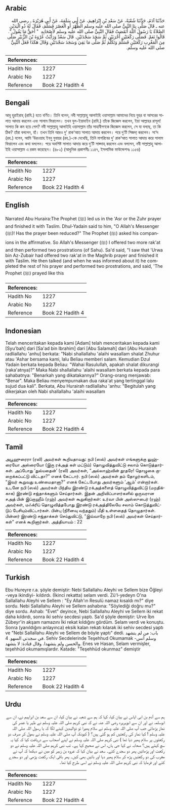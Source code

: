 ## Arabic


<div dir="rtl" lang="ar" style={{fontSize:'larger',backgroundColor:'#f8f9fa',padding:20}}>
حَدَّثَنَا آدَمُ، حَدَّثَنَا شُعْبَةُ، عَنْ سَعْدِ بْنِ إِبْرَاهِيمَ، عَنْ أَبِي سَلَمَةَ، عَنْ أَبِي هُرَيْرَةَ ـ رضى الله عنه ـ قَالَ صَلَّى بِنَا النَّبِيُّ صلى الله عليه وسلم الظُّهْرَ أَوِ الْعَصْرَ فَسَلَّمَ، فَقَالَ لَهُ ذُو الْيَدَيْنِ الصَّلاَةُ يَا رَسُولَ اللَّهَ أَنَقَصَتْ فَقَالَ النَّبِيُّ صلى الله عليه وسلم لأَصْحَابِهِ ‏ "‏ أَحَقٌّ مَا يَقُولُ ‏"‏‏.‏ قَالُوا نَعَمْ‏.‏ فَصَلَّى رَكْعَتَيْنِ أُخْرَيَيْنِ ثُمَّ سَجَدَ سَجْدَتَيْنِ‏.‏ قَالَ سَعْدٌ وَرَأَيْتُ عُرْوَةَ بْنَ الزُّبَيْرِ صَلَّى مِنَ الْمَغْرِبِ رَكْعَتَيْنِ فَسَلَّمَ وَتَكَلَّمَ ثُمَّ صَلَّى مَا بَقِيَ وَسَجَدَ سَجْدَتَيْنِ وَقَالَ هَكَذَا فَعَلَ النَّبِيُّ صلى الله عليه وسلم‏.‏
</div>
<div style={{backgroundColor:'#f8f9fa',padding:20, marginBottom: 10}}><table> <thead> <tr> <th>References:</th> <th></th> </tr> </thead> <tbody><tr><td>Hadith No</td><td>1227</td></tr><tr><td>Arabic No</td><td>1227</td></tr><tr><td>Reference</td><td>Book 22 Hadith 4</td></tr></tbody></table></div>

## Bengali


<div dir="ltr" lang="bn" style={{fontSize:'larger',backgroundColor:'#f8f9fa',padding:20}}>
আবূ হুরাইরাহ্ (রাযি.) হতে বর্ণিত। তিনি বলেন, নবী সাল্লাল্লাহু আলাইহি ওয়াসাল্লাম আমাদের নিয়ে যুহর বা আসরের সালাত আদায় করলেন এবং সালাম ফিরালেন। তখন যুল-ইয়াদাইন (রাযি.) তাঁকে জিজ্ঞেস করলেন, ইয়া আল্লাহর রাসূল! সালাত কি কম হয়ে গেল? নবী সাল্লাল্লাহু আলাইহি ওয়াসাল্লাম তাঁর সাহাবীগণকে জিজ্ঞেস করলেন, সে যা বলছে, তা কি ঠিক? তাঁরা বললেন, হাঁ। তখন তিনি আরও দু’ রাক‘আত সালাত আদায় করলেন। পরে দু’টি সিজদা্ করলেন। সা‘দ (রহ.) বলেন, আমি ‘উরওয়াহ ইবনু যুবায়র (রহ.)-কে দেখেছি, তিনি মাগরিবের দু’ রাক‘আত সালাত আদায় করে সালাম ফিরালেন এবং কথা বললেন। পরে অবশিষ্ট সালাত আদায় করে দু’টি সাজ্দাহ্ করলেন এবং বললেন, নবী সাল্লাল্লাহু আলাইহি ওয়াসাল্লাম এ রকম করেছেন। (৪৮২) (আধুনিক প্রকাশনীঃ ১১৪৭, ইসলামিক ফাউন্ডেশনঃ ১১৫৪)
</div>
<div style={{backgroundColor:'#f8f9fa',padding:20, marginBottom: 10}}><table> <thead> <tr> <th>References:</th> <th></th> </tr> </thead> <tbody><tr><td>Hadith No</td><td>1227</td></tr><tr><td>Arabic No</td><td>1227</td></tr><tr><td>Reference</td><td>Book 22 Hadith 4</td></tr></tbody></table></div>

## English


<div dir="ltr" lang="en" style={{fontSize:'larger',backgroundColor:'#f8f9fa',padding:20}}>
Narrated Abu Huraira:The Prophet (ﷺ) led us in the 'Asr or the Zuhr prayer and finished it with Taslim. Dhul-Yadain said to him, "O Allah's Messenger (ﷺ)! Has the prayer been reduced?" The Prophet (ﷺ) asked his companions in the affirmative. So Allah's Messenger (ﷺ) I offered two more rak'at and then performed two prostrations (of Sahu). Sa'd said, "I saw that 'Urwa bin Az-Zubair had offered two rak'at in the Maghrib prayer and finished it with Taslim. He then talked (and when he was informed about it) he completed the rest of his prayer and performed two prostrations, and said, 'The Prophet (ﷺ) prayed like this
</div>
<div style={{backgroundColor:'#f8f9fa',padding:20, marginBottom: 10}}><table> <thead> <tr> <th>References:</th> <th></th> </tr> </thead> <tbody><tr><td>Hadith No</td><td>1227</td></tr><tr><td>Arabic No</td><td>1227</td></tr><tr><td>Reference</td><td>Book 22 Hadith 4</td></tr></tbody></table></div>

## Indonesian


<div dir="ltr" lang="id" style={{fontSize:'larger',backgroundColor:'#f8f9fa',padding:20}}>
Telah menceritakan kepada kami [Adam] telah menceritakan kepada kami [Syu'bah] dari [Sa'ad bin Ibrahim] dari [Abu Salamah] dari [Abu Hurairah radliallahu 'anhu] berkata: "Nabi shallallahu 'alaihi wasallam shalat Zhuhur atau 'Ashar bersama kami, lalu Beliau memberi salam. Kemudian Dzul Yadain berkata kepada Beliau: "Wahai Rasulullah, apakah shalat dikurangi (raka'atnya)?" Maka Nabi shallallahu 'alaihi wasallam berkata kepada para sahabatnya: "Benarkah yang dikatakannya?" Orang-orang menjawab: "Benar". Maka Beliau menyempurnakan dua raka'at yang tertinggal lalu sujud dua kali". Berkata, Abu Hurairah radliallahu 'anhu: "Begitulah yang dikerjakan oleh Nabi shallallahu 'alaihi wasallam
</div>
<div style={{backgroundColor:'#f8f9fa',padding:20, marginBottom: 10}}><table> <thead> <tr> <th>References:</th> <th></th> </tr> </thead> <tbody><tr><td>Hadith No</td><td>1227</td></tr><tr><td>Arabic No</td><td>1227</td></tr><tr><td>Reference</td><td>Book 22 Hadith 4</td></tr></tbody></table></div>

## Tamil


<div dir="ltr" lang="ta" style={{fontSize:'larger',backgroundColor:'#f8f9fa',padding:20}}>
அபூஹுரைரா (ரலி) அவர்கள் கூறியதாவது: நபி (ஸல்) அவர்கள் எங்களுக்கு லுஹ்ரையோ அஸ்ரையோ (இரு ரக்அத் கள் மட்டும்) தொழுவித்துவிட்டு சலாம் கொடுத்தார்கள். அப்போது ‘துல்யதைன்’ (ரலி) அவர்கள், “அல்லாஹ்வின் தூதரே! தொழுகை குறைக்கப்பட்டு விட்டதா?” எனக் கேட்டார். நபி (ஸல்) அவர்கள் தம் தோழர்களிடம், “இவர் கூறுவது உண்மைதானா?” எனக் கேட்டபோது அவர்களும் ‘ஆம்’ என்றார்கள். உடனே நபி (ஸல்) அவர்கள் பிந்திய இரண்டு ரக்அத்களைத் தொழுவித்துவிட்டு (மறதிக்காக) இரண்டு சஜ்தாக்களும் செய்தார்கள். இதன் அறிவிப்பாளர்களில் ஒருவரான சஅத் பின் இப்றாஹீம் (ரஹ்) அவர்கள் கூறுகிறார்கள்: உர்வா பின் அஸ்ஸுபைர் (ரஹ்) அவர்கள், மஃக்ரிப் தொழுவித்தபோது இரண்டு ரக்அத்திலேயே சலாம் கொடுத்துவிட்டுப் பேசியும்விட்டார்கள். பின்பு (நினைவு வந்ததும்) மீதி உள்ளதைத் தொழுதார்கள். பின்னர் இரண்டு சஜ்தாக்கள் செய்துவிட்டு, “இவ்வாறே நபி (ஸல்) அவர்கள் செய்தார்கள்” எனக் கூறினார்கள். அத்தியாயம் : 22
</div>
<div style={{backgroundColor:'#f8f9fa',padding:20, marginBottom: 10}}><table> <thead> <tr> <th>References:</th> <th></th> </tr> </thead> <tbody><tr><td>Hadith No</td><td>1227</td></tr><tr><td>Arabic No</td><td>1227</td></tr><tr><td>Reference</td><td>Book 22 Hadith 4</td></tr></tbody></table></div>

## Turkish


<div dir="ltr" lang="tr" style={{fontSize:'larger',backgroundColor:'#f8f9fa',padding:20}}>
Ebu Hureyre r.a. şöyle demiştir: Nebi Sallallahu Aleyhi ve Sellem bize Öğleyi -veya ikindiyi- kıldırdı. (İkinci rekatta) selam verdi. Zü'l-yedeyn O'na Sallallahu Aleyhi ve Sellem : "Ey Allah'ın Resulü namaz kısaldı mı?" diye sordu. Nebi Sallallahu Aleyhi ve Sellem ashabına: "Söylediği doğru mu?" diye sordu. Ashab: "Evet" deyince, Nebi Sallallahu Aleyhi ve Sellem iki rekat daha kıldırdı, sonra iki sehiv secdesi yaptı. Sa'd şöyle demiştir: Urve İbn Zübeyr'in akşam namazını İki rekat kıldığını gördüm. Selam verdi ve konuştu. Sonra (yanıldığını anlayınca) eksik kalan rekatı kılarak iki sehiv secdesi yaptı ve "Nebi Sallallahu Aleyhi ve Sellem de böyle yaptı" dedi. باب: من لم يتشهد في سجدتي السهو. 4. Sehiv Secdelerinde Teşehhud Okumamak -وسلم أنس والحسن ولم يتشهدا. وقال قتادة: لا يتشهد. Enes ve Hasan, Selam vermişler, teşehhüd okumamışlardır. Katade: "Teşehhüd okunmaz" demiştir
</div>
<div style={{backgroundColor:'#f8f9fa',padding:20, marginBottom: 10}}><table> <thead> <tr> <th>References:</th> <th></th> </tr> </thead> <tbody><tr><td>Hadith No</td><td>1227</td></tr><tr><td>Arabic No</td><td>1227</td></tr><tr><td>Reference</td><td>Book 22 Hadith 4</td></tr></tbody></table></div>

## Urdu


<div dir="rtl" lang="ur" style={{fontSize:'larger',backgroundColor:'#f8f9fa',padding:20}}>
ہم سے آدم بن ابی ایاس نے بیان کیا، کہا کہ ہم سے شعبہ نے بیان کیا، ان سے سعد بن ابراہیم نے، ان سے ابوسلمہ نے اور ان سے ابوہریرہ رضی اللہ عنہ نے کہ نبی کریم صلی اللہ علیہ وسلم نے ظہر یا عصر کی نماز پڑھائی جب آپ صلی اللہ علیہ وسلم نے سلام پھیرا تو ذوالیدین کہنے لگا کہ یا رسول اللہ صلی اللہ علیہ وسلم ! کیا نماز کی رکعتیں کم ہو گئی ہیں؟ ( کیونکہ آپ صلی اللہ علیہ وسلم نے بھول کر صرف دو رکعتوں پر سلام پھیر دیا تھا ) نبی کریم صلی اللہ علیہ وسلم نے اپنے اصحاب سے دریافت کیا کہ کیا یہ سچ کہتے ہیں؟ صحابہ نے کہا جی ہاں، اس نے صحیح کہا ہے۔ تب نبی کریم صلی اللہ علیہ وسلم نے دو رکعت اور پڑھائیں پھر دو سجدے کئے۔ سعد نے بیان کیا کہ عروہ بن زبیر کو میں نے دیکھا کہ آپ نے مغرب کی دو رکعتیں پڑھ کر سلام پھیر دیا اور باتیں بھی کیں۔ پھر باقی ایک رکعت پڑھی اور دو سجدے کئے اور فرمایا کہ نبی کریم صلی اللہ علیہ وسلم نے اسی طرح کیا تھا۔
</div>
<div style={{backgroundColor:'#f8f9fa',padding:20, marginBottom: 10}}><table> <thead> <tr> <th>References:</th> <th></th> </tr> </thead> <tbody><tr><td>Hadith No</td><td>1227</td></tr><tr><td>Arabic No</td><td>1227</td></tr><tr><td>Reference</td><td>Book 22 Hadith 4</td></tr></tbody></table></div>